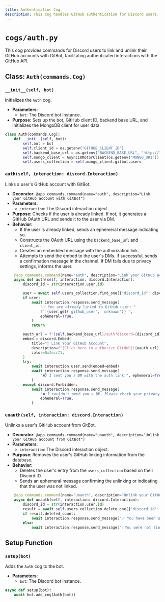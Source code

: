 ```yaml
---
title: Authentication Cog
description: This cog handles GitHub authentication for Discord users.
---
```


# `cogs/auth.py`

This cog provides commands for Discord users to link and unlink their GitHub accounts with GitBot, facilitating authenticated interactions with the GitHub API.

## Class: `Auth(commands.Cog)`

### `__init__(self, bot)`

Initializes the `Auth` cog.

- **Parameters**:
    - `bot`: The Discord bot instance.
- **Purpose**: Sets up the bot, GitHub client ID, backend base URL, and initializes the MongoDB client for user data.

```python
class Auth(commands.Cog):
    def __init__(self, bot):
        self.bot = bot
        self.client_id = os.getenv("GITHUB_CLIENT_ID")
        self.backend_base_url = os.getenv("BACKEND_BASE_URL", "http://localhost:2000")
        self.mongo_client = AsyncIOMotorClient(os.getenv("MONGO_URI"))
        self.users_collection = self.mongo_client.gitbot.users
```

### `auth(self, interaction: discord.Interaction)`

Links a user's GitHub account with GitBot.

- **Decorator**: `@app_commands.command(name="auth", description="Link your GitHub account with GitBot")`
- **Parameters**:
    - `interaction`: The Discord interaction object.
- **Purpose**: Checks if the user is already linked. If not, it generates a GitHub OAuth URL and sends it to the user via DM.
- **Behavior**:
    - If the user is already linked, sends an ephemeral message indicating so.
    - Constructs the OAuth URL using the `backend_base_url` and `client_id`.
    - Creates an embedded message with the authorization link.
    - Attempts to send the embed to the user's DMs. If successful, sends a confirmation message in the channel. If DM fails due to privacy settings, informs the user.

```python
    @app_commands.command(name="auth", description="Link your GitHub account with GitBot")
    async def auth(self, interaction: discord.Interaction):
        discord_id = str(interaction.user.id)

        user = await self.users_collection.find_one({"discord_id": discord_id})
        if user:
            await interaction.response.send_message(
                "✅ You are already linked to GitHub user: "
                f"`{user.get('github_user', 'unknown')}`",
                ephemeral=True,
            )
            return

        oauth_url = f"{self.backend_base_url}/auth?discord={discord_id}&client_id={self.client_id}"
        embed = discord.Embed(
            title="🔗 Link Your GitHub Account",
            description=f"[Click here to authorize GitHub]({oauth_url})",
            color=0x2ecc71,
        )
        try:
            await interaction.user.send(embed=embed)
            await interaction.response.send_message(
                "📬 I sent you a DM with the auth link!", ephemeral=True
            )
        except discord.Forbidden:
            await interaction.response.send_message(
                "❌ I couldn't send you a DM. Please check your privacy settings.",
                ephemeral=True,
            )
```

### `unauth(self, interaction: discord.Interaction)`

Unlinks a user's GitHub account from GitBot.

- **Decorator**: `@app_commands.command(name="unauth", description="Unlink your GitHub account from GitBot")`
- **Parameters**:
    - `interaction`: The Discord interaction object.
- **Purpose**: Removes the user's GitHub linking information from the database.
- **Behavior**:
    - Deletes the user's entry from the `users_collection` based on their Discord ID.
    - Sends an ephemeral message confirming the unlinking or indicating that the user was not linked.

```python
    @app_commands.command(name="unauth", description="Unlink your GitHub account from GitBot")
    async def unauth(self, interaction: discord.Interaction):
        discord_id = str(interaction.user.id)
        result = await self.users_collection.delete_one({"discord_id": discord_id})
        if result.deleted_count:
            await interaction.response.send_message("✅ You have been unlinked from GitHub.", ephemeral=True)
        else:
            await interaction.response.send_message("ℹ️ You were not linked to any GitHub account.", ephemeral=True)
```

## Setup Function

### `setup(bot)`

Adds the `Auth` cog to the bot.

- **Parameters**:
    - `bot`: The Discord bot instance.

```python
async def setup(bot):
    await bot.add_cog(Auth(bot))
```
